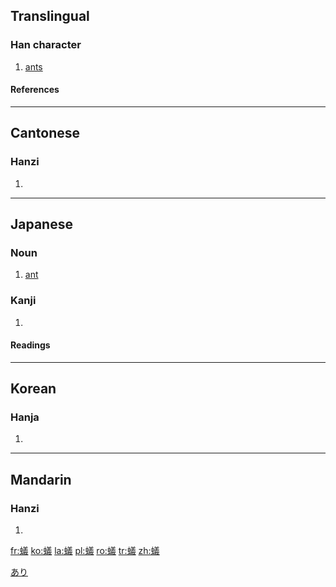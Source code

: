 {{see|蚁}}<!-- may be replaced by zh-forms -->

==Translingual==
===Han character===
{{Han char|rn=142|rad=虫|as=13|sn=19|four=5815<sub>3</sub>|canj=中戈廿土戈 (LITGI)|ids=⿰[[虫]][[義]]}}

# [[ant]]s

====References====
{{Han ref|kx=1099.030|dkj=33672|dj=1563.080|hdz=42898.110|uh=87FB|ud=34811|bh=C3C6|bd=50118}}

----

==Cantonese==
===Hanzi===
{{yue-hanzi|jyut=ngai5|y=ngai5}}
# {{defn|Cantonese}}

----

==Japanese==
===Noun===
{{ja-noun|k|hira=あり|rom=ari}}

# [[ant]]
[[Category:ja:Insects|あり]]

===Kanji===
{{ja-kanji|grade=9|rs=虫13}}
# {{defn|Japanese}}

====Readings====
{{ja-readings|on=[[ぎ]] (gi)|kun=[[あり]] (ari)}}

----

==Korean==
===Hanja===
{{ko-hanja|hangeul=의|eumhun=|rv=ui|mr=ŭi|y=uy}}
# {{defn|Korean}}

----

==Mandarin==
===Hanzi===
{{cmn-hanzi|sim=蚁|pin=[[jǐ]] ([[ji3]]), [[yǐ]] ([[yi3]])|wg=chi<sup>3</sup>, i<sup>3</sup>}}
# {{defn|Mandarin}}

[[fr:蟻]]
[[ko:蟻]]
[[la:蟻]]
[[pl:蟻]]
[[ro:蟻]]
[[tr:蟻]]
[[zh:蟻]]